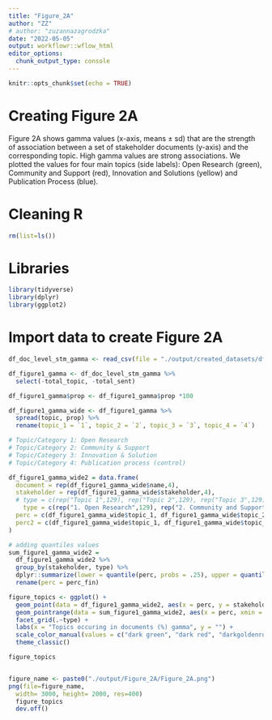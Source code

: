 ```yaml
---
title: "Figure_2A"
author: "ZZ"
# author: "zuzannazagrodzka"
date: "2022-05-05"
output: workflowr::wflow_html
editor_options:
  chunk_output_type: console
---
```


```r
knitr::opts_chunk$set(echo = TRUE)
```

# Creating Figure 2A
Figure 2A shows gamma values (x-axis, means ± sd) that are the strength of association between a set of stakeholder documents (y-axis) and the corresponding topic. High gamma values are strong associations. We plotted the values for four main topics (side labels): Open Research (green), Community and Support (red), Innovation and Solutions (yellow) and Publication Process (blue). 


# Cleaning R 
```r
rm(list=ls())
```

# Libraries
``` r
library(tidyverse)
library(dplyr)
library(ggplot2)
```

# Import data to create Figure 2A

``` r
df_doc_level_stm_gamma <- read_csv(file = "./output/created_datasets/df_doc_level_stm_gamma.csv")
```



``` r
df_figure1_gamma <- df_doc_level_stm_gamma %>% 
  select(-total_topic, -total_sent) 

df_figure1_gamma$prop <- df_figure1_gamma$prop *100

df_figure1_gamma_wide <- df_figure1_gamma %>% 
  spread(topic, prop) %>% 
  rename(topic_1 = `1`, topic_2 = `2`, topic_3 = `3`, topic_4 = `4`)

# Topic/Category 1: Open Research 
# Topic/Category 2: Community & Support
# Topic/Category 3: Innovation & Solution
# Topic/Category 4: Publication process (control)

df_figure1_gamma_wide2 = data.frame(
  document = rep(df_figure1_gamma_wide$name,4),
  stakeholder = rep(df_figure1_gamma_wide$stakeholder,4),
  # type = c(rep("Topic 1",129), rep("Topic 2",129), rep("Topic 3",129), rep("Topic 4", 129)),
    type = c(rep("1. Open Research",129), rep("2. Community and Support",129), rep("3. Innovation and Solutions",129), rep("4. Publication Process", 129)),
  perc = c(df_figure1_gamma_wide$topic_1, df_figure1_gamma_wide$topic_2, df_figure1_gamma_wide$topic_3, df_figure1_gamma_wide$topic_4),
  perc2 = c(df_figure1_gamma_wide$topic_1, df_figure1_gamma_wide$topic_2, df_figure1_gamma_wide$topic_3, df_figure1_gamma_wide$topic_4)
)

# adding quantiles values
sum_figure1_gamma_wide2 = 
  df_figure1_gamma_wide2 %>%
  group_by(stakeholder, type) %>%
  dplyr::summarize(lower = quantile(perc, probs = .25), upper = quantile(perc, probs = .75), perc_fin = mean(perc)) %>% 
  rename(perc = perc_fin)

figure_topics <- ggplot() +
  geom_point(data = df_figure1_gamma_wide2, aes(x = perc, y = stakeholder, colour = type), alpha = 0.2, position = position_jitter(), show.legend = FALSE) +
  geom_pointrange(data = sum_figure1_gamma_wide2, aes(x = perc, xmin = lower, xmax = upper, y = stakeholder, colour = type), show.legend = FALSE) +
  facet_grid(.~type) + 
  labs(x = "Topics occuring in documents (%) gamma", y = "") +
  scale_color_manual(values = c("dark green", "dark red", "darkgoldenrod", "dark blue")) +
  theme_classic()

figure_topics


figure_name <- paste0("./output/Figure_2A/Figure_2A.png")
png(file=figure_name,
  width= 3000, height= 2000, res=400)
  figure_topics
  dev.off()

```
